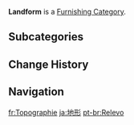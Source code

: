 {{Terminology Infobox
|type         = Item Groups
|type2        = Furnishing Categories
|type3        = Exterior Furnishings
}}
'''Landform''' is a [[Furnishing Category]].

==Subcategories==
{{DPL Furnishing Categories|Landform}}

==Change History==
{{Change History|1.5}}

==Navigation==
{{Furnishing Navbox|exterior}}

[[Category:Landform| ]]

[[fr:Topographie]]
[[ja:地形]]
[[pt-br:Relevo]]